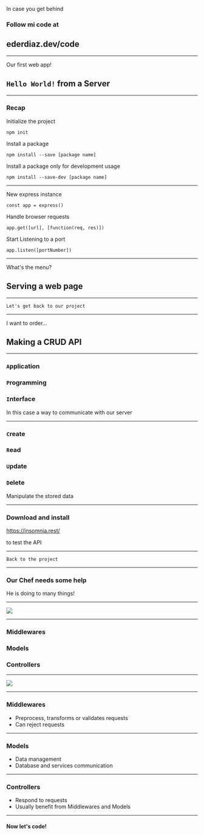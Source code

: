 
In case you get behind

### Follow mi code at 

## ederdiaz.dev/code

---

Our first web app!

## `Hello World!` from a Server

---

### Recap

Initialize the project

`npm init` 

Install a package 

`npm install --save [package name]` 

Install a package only for development usage

`npm install --save-dev [package name]` 

---

New express instance

`const app = express()`


Handle browser requests

`app.get([url], [function(req, res)])`

Start Listening to a port

`app.listen([portNumber])`

---

What's the menu?

## Serving a web page

---

`Let's get back to our project`

---

I want to order...

## Making a CRUD API

---

### `A`pplication 

### `P`rogramming

### `I`nterface

In this case a way to communicate with our server

---

### `C`reate

### `R`ead

### `U`pdate

### `D`elete

Manipulate the stored data

---

### Download and install

https://insomnia.rest/

to test the API

---

`Back to the project`

---

### Our Chef needs some help

He is doing to many things!

---


![](./slides/images/flow-restaurant-complete.png)

---

### Middlewares

### Models

### Controllers

---


![](./slides/images/flow-web-app-complete.png)

---

### Middlewares

- Preprocess, transforms or validates requests
- Can reject requests 

---

### Models

- Data management
- Database and services communication

---

### Controllers

- Respond to requests
- Usually benefit from Middlewares and Models

---

#### Now let's code!